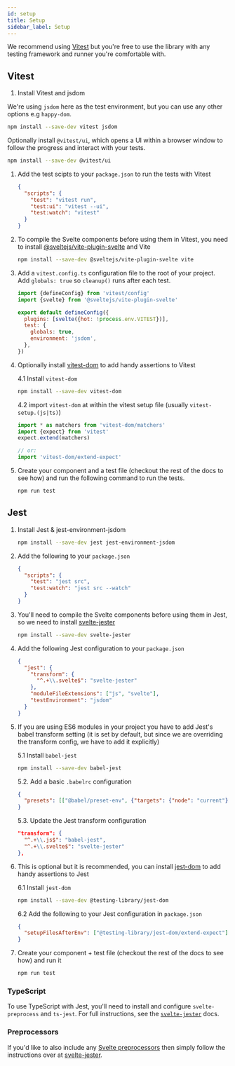 ```yaml
---
id: setup
title: Setup
sidebar_label: Setup
---
```


We recommend using [Vitest](https://vitest.dev/) but you're free to use the
library with any testing framework and runner you're comfortable with.

## Vitest

1. Install Vitest and jsdom

We're using `jsdom` here as the test environment, but you can use any other
options e.g `happy-dom`.

```bash npm2yarn
npm install --save-dev vitest jsdom
```

Optionally install `@vitest/ui`, which opens a UI within a browser window to
follow the progress and interact with your tests.

```bash npm2yarn
npm install --save-dev @vitest/ui
```

1. Add the test scipts to your `package.json` to run the tests with Vitest

   ```json
   {
     "scripts": {
       "test": "vitest run",
       "test:ui": "vitest --ui",
       "test:watch": "vitest"
     }
   }
   ```

2. To compile the Svelte components before using them in Vitest, you need to
   install
   [@sveltejs/vite-plugin-svelte](https://github.com/sveltejs/vite-plugin-svelte)
   and Vite

   ```bash npm2yarn
   npm install --save-dev @sveltejs/vite-plugin-svelte vite
   ```

3. Add a `vitest.config.ts` configuration file to the root of your project. Add
   `globals: true` so `cleanup()` runs after each test.

   ```js
   import {defineConfig} from 'vitest/config'
   import {svelte} from '@sveltejs/vite-plugin-svelte'

   export default defineConfig({
     plugins: [svelte({hot: !process.env.VITEST})],
     test: {
       globals: true,
       environment: 'jsdom',
     },
   })
   ```

4. Optionally install [vitest-dom](https://github.com/chaance/vitest-dom) to add
   handy assertions to Vitest

   4.1 Install `vitest-dom`

   ```bash npm2yarn
   npm install --save-dev vitest-dom
   ```

   4.2 import `vitest-dom` at within the vitest setup file (usually
   `vitest-setup.(js|ts)`)

   ```js
   import * as matchers from 'vitest-dom/matchers'
   import {expect} from 'vitest'
   expect.extend(matchers)

   // or:
   import 'vitest-dom/extend-expect'
   ```

5. Create your component and a test file (checkout the rest of the docs to see
   how) and run the following command to run the tests.

   ```bash npm2yarn
   npm run test
   ```

## Jest

1.  Install Jest & jest-environment-jsdom

    ```bash npm2yarn
    npm install --save-dev jest jest-environment-jsdom
    ```

2.  Add the following to your `package.json`

    ```json
    {
      "scripts": {
        "test": "jest src",
        "test:watch": "jest src --watch"
      }
    }
    ```

3.  You'll need to compile the Svelte components before using them in Jest, so
    we need to install
    [svelte-jester](https://github.com/mihar-22/svelte-jester)

    ```bash npm2yarn
    npm install --save-dev svelte-jester
    ```

4.  Add the following Jest configuration to your `package.json`

    ```json
    {
      "jest": {
        "transform": {
          "^.+\\.svelte$": "svelte-jester"
        },
        "moduleFileExtensions": ["js", "svelte"],
        "testEnvironment": "jsdom"
      }
    }
    ```

5.  If you are using ES6 modules in your project you have to add Jest's babel
    transform setting (it is set by default, but since we are overriding the
    transform config, we have to add it explicitly)

    5.1 Install `babel-jest`

    ```bash npm2yarn
    npm install --save-dev babel-jest
    ```

    5.2. Add a basic `.babelrc` configuration

    ```json
    {
      "presets": [["@babel/preset-env", {"targets": {"node": "current"}}]]
    }
    ```

    5.3. Update the Jest transform configuration

    ```json
    "transform": {
      "^.+\\.js$": "babel-jest",
      "^.+\\.svelte$": "svelte-jester"
    },
    ```

6.  This is optional but it is recommended, you can install
    [jest-dom](https://github.com/testing-library/jest-dom) to add handy
    assertions to Jest

    6.1 Install `jest-dom`

    ```bash npm2yarn
    npm install --save-dev @testing-library/jest-dom
    ```

    6.2 Add the following to your Jest configuration in `package.json`

    ```json
    {
      "setupFilesAfterEnv": ["@testing-library/jest-dom/extend-expect"]
    }
    ```

7.  Create your component + test file (checkout the rest of the docs to see how)
    and run it

    ```bash npm2yarn
    npm run test
    ```

### TypeScript

To use TypeScript with Jest, you'll need to install and configure
`svelte-preprocess` and `ts-jest`. For full instructions, see the
[`svelte-jester`](https://github.com/mihar-22/svelte-jester#typescript) docs.

### Preprocessors

If you'd like to also include any
[Svelte preprocessors](https://github.com/sveltejs/svelte-preprocess) then
simply follow the instructions over at
[svelte-jester](https://github.com/mihar-22/svelte-jester#babel).
